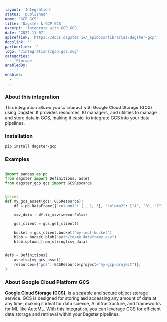 ```yaml
---
layout: 'Integration'
status: 'published'
name: 'GCP GCS'
title: 'Dagster & GCP GCS'
excerpt: 'Integrate with GCP GCS.'
date: '2022-11-07'
apireflink: 'https://docs.dagster.io/_apidocs/libraries/dagster-gcp'
docslink: ''
partnerlink: ''
logo: '/integrations/gcp-gcs.svg'
categories:
  - 'Storage'
enabledBy:
  - ''
enables:
  - ''
---
```


### About this integration

This integration allows you to interact with Google Cloud Storage (GCS) using Dagster. It provides resources, IO managers, and utilities to manage and store data in GCS, making it easier to integrate GCS into your data pipelines.

### Installation

```bash
pip install dagster-gcp
```

### Examples

```python

import pandas as pd
from dagster import Definitions, asset
from dagster_gcp.gcs import GCSResource


@asset
def my_gcs_asset(gcs: GCSResource):
    df = pd.DataFrame({"column1": [1, 2, 3], "column2": ["A", "B", "C"]})

    csv_data = df.to_csv(index=False)

    gcs_client = gcs.get_client()

    bucket = gcs_client.bucket("my-cool-bucket")
    blob = bucket.blob("path/to/my_dataframe.csv")
    blob.upload_from_string(csv_data)


defs = Definitions(
    assets=[my_gcs_asset],
    resources={"gcs": GCSResource(project="my-gcp-project")},
)
```

### About Google Cloud Platform GCS

**Google Cloud Storage (GCS)**, is a scalable and secure object storage service. GCS is designed for storing and accessing any amount of data at any time, making it ideal for data science, AI infrastructure, and frameworks for ML like AutoML. With this integration, you can leverage GCS for efficient data storage and retrieval within your Dagster pipelines.
